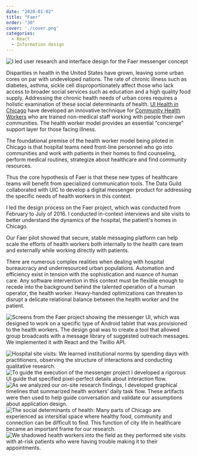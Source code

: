 ```yaml
---
date: "2020-01-02"
title: "Faer"
order: "30"
cover: './cover.png'
categories:
  - React
  - Information design
---
```


![I led user research and interface design for the Faer messenger concept](cover.png)

Disparities in health in the United States have grown, leaving some urban cores on par with undeveloped nations. The rate of chronic illness such as diabetes, asthma, sickle cell disproportionately affect those who lack access to broader social services such as education and a high quality food supply. Addressing the chronic health needs of urban cores requires a holistic examination of these social determinants of health. [UI Health in Chicago](https://hospital.uillinois.edu/) have developed an innovative technique for [Community Health Workers](https://www.cdc.gov/dhdsp/pubs/toolkits/chw-toolkit.htm) who are trained non-medical staff working with people their own communities. The health worker model provides an essential “concierge” support layer for those facing illness.

The foundational premise of the health worker model being piloted in Chicago is that hospital teams need front-line personnel who go into communities and work with patients in their homes to find counseling, perform medical routines, strategize about healthcare and find community resources.

Thus the core hypothesis of Faer is that these new types of healthcare teams will benefit from specialized communication tools. The Data Guild collaborated with UIC to develop a digital messenger product for addressing the specific needs of health workers in this context. 

I led the design process on the Faer project, which was conducted from February to July of 2016. I conducted in-context interviews and site visits to better understand the dynamics of the hospital, the patient's homes in Chicago.

Our Faer pilot showed that secure, stable messaging platform can help scale the efforts of health workers both internally to the health care team and externally while working directly with patients. 

There are numerous complex realities when dealing with hospital bureaucracy and underresourced urban populations. Automation and efficiency exist in tension with the sophistication and nuance of human care. Any software intervention in this context must be flexible enough to recede into the background behind the talented operation of a human operator, the health worker. Heavy-handed optimizations can threaten to disrupt a delicate relational balance between the health worker and the patient.


![Screens from the Faer project showing the messenger UI, which was designed to work on a specific type of Android tablet that was provisioned to the health workers. The design goal was to create a tool that allowed group broadcasts with a message library of suggested outreach messages. We implemented it with React and the Twillio API.](faer2.png)
<!-- ![Guerrilla UX: During our site visits to the hospital we frequently conducted qualitative interviews and behavioral usability testing in this quiet hallway near the pediatrics department. Not the most comfortable chairs, but I greatly prefer testing with users in their context rather than a lab setting.](faer3.png) -->
![Hospital site visits: We learned institutional norms by spending days with practitioners, observing the structure of interactions and conducting qualitative research.](faer4.png)
![To guide the execution of the messenger project I developed a rigorous UI guide that specified pixel-perfect details about interaction flow.](faer6.png)
![As we analyzed our on-site research findings, I developed graphical timelines that summarized health workers’ daily task flow. These artifacts were then used to help guide conversation and validate our assumptions about application design.](faer7.png)
![The social determinants of health: Many parts of Chicago are experienced as intersitial space where healthy food, community and connection can be difficult to find. This function of city life in healthcare became an important frame for our research.](faer8.png)
![We shadowed health workers into the field as they performed site visits with at-risk patients who were having trouble making it to their appointments. ](faer9.png)